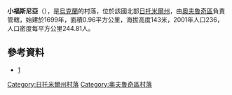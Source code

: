 {{coord|51|16|1|N|28|50|33|E|scale:30000|display=title}}

'''小福斯尼亞'''（{{lang-uk|Мала Фосня}}），是[[烏克蘭|烏克蘭]]的村落，位於該國北部[[日托米爾州|日托米爾州]]，由[[奧夫魯奇區|奧夫魯奇區]]負責管轄，始建於1699年，面積0.96平方公里，海拔高度143米，2001年人口236，人口密度每平方公里244.81人。

==參考資料== 
* [http://www.genealogia.okiem.pl/forum/viewtopic.php?f=82&p=31699]{{Dead link|date=2019年4月 |bot=InternetArchiveBot |fix-attempted=yes }}

{{DEFAULTSORT:Мала Фосня}}
[[Category:日托米爾州村落|Category:日托米爾州村落]]
[[Category:奧夫魯奇區村落|Category:奧夫魯奇區村落]]